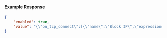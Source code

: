 #### Example Response

```json
{
	"enabled": true,
	"value": "{\"on_tcp_connect\":[{\"name\":\"Block IP\",\"expressions\":[\"conn.client_ip == '192.0.2.0'\"],\"actions\":[{\"type\":\"deny\"}]}]}"
}
```
